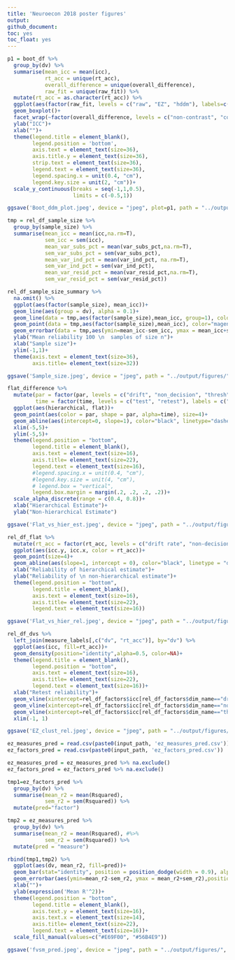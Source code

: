 ```yaml
---
title: 'Neuroecon 2018 poster figures'
output:
github_document:
toc: yes
toc_float: yes
---
```


```r
p1 = boot_df %>%
  group_by(dv) %>%
  summarise(mean_icc = mean(icc),
            rt_acc = unique(rt_acc),
            overall_difference = unique(overall_difference),
            raw_fit = unique(raw_fit)) %>%
  mutate(rt_acc = as.character(rt_acc)) %>%
  ggplot(aes(factor(raw_fit, levels = c("raw", "EZ", "hddm"), labels=c("Raw", "EZ-diffusion", "Hierarchical diffusion")), mean_icc, fill=factor(rt_acc, levels = c("rt","accuracy", "drift rate", "threshold", "non-decision"), labels=c("Response Time", "Accuracy","Drift Rate", "Threshold", "Non-decision"))))+
  geom_boxplot()+
  facet_wrap(~factor(overall_difference, levels = c("non-contrast", "contrast", "condition"), labels = c("Overall (All trials)", "Contrast (Difference between subsets)", "Condition (Subsets of trials)")))+
  ylab("ICC")+
  xlab("")+
  theme(legend.title = element_blank(),
        legend.position = 'bottom',
        axis.text = element_text(size=36),
        axis.title.y = element_text(size=36), 
        strip.text = element_text(size=36),
        legend.text = element_text(size=36),
        legend.spacing.x = unit(0.4, "cm"),
        legend.key.size = unit(2, "cm"))+
  scale_y_continuous(breaks = seq(-1,1,0.5),
                     limits = c(-0.5,1))

ggsave('Boot_ddm_plot.jpeg', device = "jpeg", plot=p1, path = "../output/figures/", width = 38, height = 8, units = "in", limitsize = FALSE, dpi = 300)

```


```r
tmp = rel_df_sample_size %>% 
  group_by(sample_size) %>%
  summarise(mean_icc = mean(icc,na.rm=T),
            sem_icc = sem(icc), 
            mean_var_subs_pct = mean(var_subs_pct,na.rm=T),
            sem_var_subs_pct = sem(var_subs_pct),
            mean_var_ind_pct = mean(var_ind_pct, na.rm=T),
            sem_var_ind_pct = sem(var_ind_pct),
            mean_var_resid_pct = mean(var_resid_pct,na.rm=T),
            sem_var_resid_pct = sem(var_resid_pct))

rel_df_sample_size_summary %>%
  na.omit() %>%
  ggplot(aes(factor(sample_size), mean_icc))+
  geom_line(aes(group = dv), alpha = 0.1)+
  geom_line(data = tmp,aes(factor(sample_size),mean_icc, group=1), color="magenta", size=2)+
  geom_point(data = tmp,aes(factor(sample_size),mean_icc), color="magenta", size=4)+
  geom_errorbar(data = tmp,aes(ymin=mean_icc-sem_icc, ymax = mean_icc+sem_icc), color="magenta", width = 0.1, size=2)+
  ylab("Mean reliability 100 \n  samples of size n")+
  xlab("Sample size")+
  ylim(-1,1)+
  theme(axis.text = element_text(size=36),
        axis.title= element_text(size=32))

ggsave('Sample_size.jpeg', device = "jpeg", path = "../output/figures/", width = 14, height = 5, units = "in", limitsize = FALSE, dpi = 300)
```

```r
flat_difference %>%
  mutate(par = factor(par, levels = c("drift", "non_decision", "thresh"), labels = c("Drift Rate", "Non-decision", "Threshold")),
         time = factor(time, levels = c("test", "retest"), labels = c("Test", "Retest"))) %>%
  ggplot(aes(hierarchical, flat))+
  geom_point(aes(color = par, shape = par, alpha=time), size=4)+
  geom_abline(aes(intercept=0, slope=1), color="black", linetype="dashed")+
  xlim(-5,5)+
  ylim(-5,5)+
  theme(legend.position = "bottom",
        legend.title = element_blank(),
        axis.text = element_text(size=16),
        axis.title= element_text(size=22),
        legend.text = element_text(size=16),
        #legend.spacing.x = unit(0.4, "cm"),
        #legend.key.size = unit(4, "cm"),
        # legend.box = "vertical",
        legend.box.margin = margin(.2, .2, .2, .2))+
  scale_alpha_discrete(range = c(0.4, 0.8))+
  xlab("Hierarchical Estimate")+
  ylab("Non-hierarchical Estimate")

ggsave('Flat_vs_hier_est.jpeg', device = "jpeg", path = "../output/figures/", width = 7, height = 6, units = "in", limitsize = FALSE, dpi = 300)
```

```r
rel_df_flat %>%
  mutate(rt_acc = factor(rt_acc, levels = c("drift rate", "non-decision", "threshold"), labels = c("Drift Rate", "Non-decision", "Threshold"))) %>%
  ggplot(aes(icc.y, icc.x, color = rt_acc))+
  geom_point(size=4)+
  geom_abline(aes(slope=1, intercept = 0), color="black", linetype = "dashed")+
  xlab("Reliability of hierarchical estimate")+
  ylab("Reliability of \n non-hierarchical estimate")+
  theme(legend.position = "bottom",
        legend.title = element_blank(),
        axis.text = element_text(size=16),
        axis.title= element_text(size=22),
        legend.text = element_text(size=16))

ggsave('Flat_vs_hier_rel.jpeg', device = "jpeg", path = "../output/figures/", width = 7, height = 6, units = "in", limitsize = FALSE, dpi = 300)
```

```r
rel_df_dvs %>%
  left_join(measure_labels[,c("dv", "rt_acc")], by="dv") %>%
  ggplot(aes(icc, fill=rt_acc))+
  geom_density(position="identity",alpha=0.5, color=NA)+
  theme(legend.title = element_blank(),
        legend.position = "bottom",
        axis.text = element_text(size=16),
        axis.title= element_text(size=22),
        legend.text = element_text(size=16))+
  xlab("Retest reliability")+
  geom_vline(xintercept=rel_df_factors$icc[rel_df_factors$dim_name=="drift_rate"], color="#E495A5", size=1.5)+
  geom_vline(xintercept=rel_df_factors$icc[rel_df_factors$dim_name=="non-decision"], color="#86B875", size=1.5)+
  geom_vline(xintercept=rel_df_factors$icc[rel_df_factors$dim_name=="threshold"], color="#7DB0DD", size=1.5)+
  xlim(-1, 1)

ggsave('EZ_clust_rel.jpeg', device = "jpeg", path = "../output/figures/", width = 7, height = 6, units = "in", limitsize = FALSE, dpi = 300)
```

```r
ez_measures_pred = read.csv(paste0(input_path, 'ez_measures_pred.csv'))
ez_factors_pred = read.csv(paste0(input_path, 'ez_factors_pred.csv'))

ez_measures_pred = ez_measures_pred %>% na.exclude()
ez_factors_pred = ez_factors_pred %>% na.exclude()

tmp1=ez_factors_pred %>%
  group_by(dv) %>%
  summarise(mean_r2 = mean(Rsquared),
            sem_r2 = sem(Rsquared)) %>%
  mutate(pred="factor")

tmp2 = ez_measures_pred %>%
  group_by(dv) %>%
  summarise(mean_r2 = mean(Rsquared), #%>%
            sem_r2 = sem(Rsquared)) %>%
  mutate(pred = "measure")

rbind(tmp1,tmp2) %>%
  ggplot(aes(dv, mean_r2, fill=pred))+
  geom_bar(stat="identity", position = position_dodge(width = 0.9), alpha=0.75)+
  geom_errorbar(aes(ymin=mean_r2-sem_r2, ymax = mean_r2+sem_r2),position = position_dodge(width = 0.9), width = 0.25)+
  xlab("")+
  ylab(expression('Mean R'^2))+
  theme(legend.position = "bottom",
        legend.title = element_blank(),
        axis.text.y = element_text(size=16),
        axis.text.x = element_text(size=14),
        axis.title= element_text(size=22),
        legend.text = element_text(size=16))+
  scale_fill_manual(values=c("#E69F00", "#56B4E9"))

ggsave('fvsm_pred.jpeg', device = "jpeg", path = "../output/figures/", width = 14, height = 6, units = "in", limitsize = FALSE, dpi = 300)
```